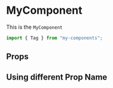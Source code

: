

<Meta title="Components/Tag" component={Tag} />

# MyComponent

This is the `MyComponent`

```jsx
import { Tag } from "my-components";
```

<Preview withSource="open">
  <Story name="MyComponent">
    <Tag label="John" />
  </Story>
</Preview>

## Props

<Props of={Tag} />

## Using different Prop Name

<Preview withSource="open">
  <Story name="Different Prop Name">
    <Tag label="Frances" />
  </Story>
</Preview>
